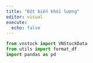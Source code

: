 ```yaml
---
title: "Đột biến khối lượng"
editor: visual
execute:
  echo: false
---
```


```python
from vnstock import VNStockData
from utils import format_df
import pandas as pd
```
